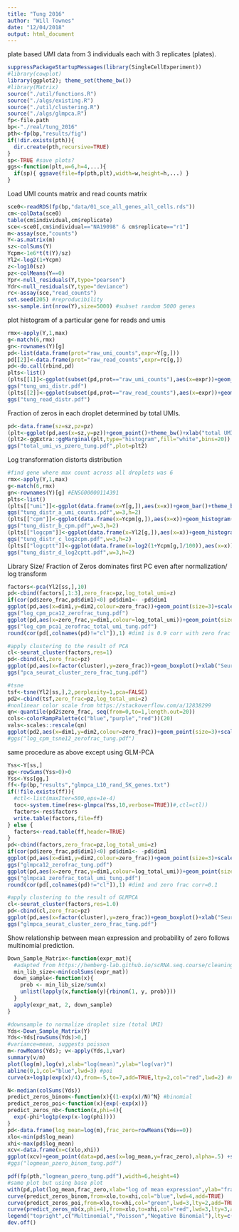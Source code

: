 ```yaml
---
title: "Tung 2016"
author: "Will Townes"
date: "12/04/2018"
output: html_document
---
```


plate based UMI data from 3 individuals each with 3 replicates (plates).

```r
suppressPackageStartupMessages(library(SingleCellExperiment))
#library(cowplot)
library(ggplot2); theme_set(theme_bw())
#library(Matrix)
source("./util/functions.R")
source("./algs/existing.R")
source("./util/clustering.R")
source("./algs/glmpca.R")
fp<-file.path
bp<-"./real/tung_2016"
pth<-fp(bp,"results/fig")
if(!dir.exists(pth)){
  dir.create(pth,recursive=TRUE)
}
sp<-TRUE #save plots?
ggs<-function(plt,w=6,h=4,...){
  if(sp){ ggsave(file=fp(pth,plt),width=w,height=h,...) }
}
```

Load UMI counts matrix and read counts matrix

```r
sce0<-readRDS(fp(bp,"data/01_sce_all_genes_all_cells.rds"))
cm<-colData(sce0)
table(cm$individual,cm$replicate)
sce<-sce0[,cm$individual=="NA19098" & cm$replicate=="r1"]
m<-assay(sce,"counts")
Y<-as.matrix(m)
sz<-colSums(Y)
Ycpm<-1e6*t(t(Y)/sz)
Yl2<-log2(1+Ycpm)
z<-log10(sz)
pz<-colMeans(Y==0)
Ypr<-null_residuals(Y,type="pearson")
Ydr<-null_residuals(Y,type="deviance")
rc<-assay(sce,"read_counts")
set.seed(205) #reproducibility
ss<-sample.int(nrow(Y),size=5000) #subset random 5000 genes
```

plot histogram of a particular gene for reads and umis

```r
rmx<-apply(Y,1,max)
g<-match(6,rmx)
gn<-rownames(Y)[g]
pd<-list(data.frame(prot="raw_umi_counts",expr=Y[g,]))
pd[[2]]<-data.frame(prot="raw_read_counts",expr=rc[g,])
pd<-do.call(rbind,pd)
plts<-list()
(plts[[1]]<-ggplot(subset(pd,prot=="raw_umi_counts"),aes(x=expr))+geom_bar()+xlab(paste(gn,"UMI counts"))+ylab("number of droplets in bin"))
ggs("tung_umi_distr.pdf")
(plts[[2]]<-ggplot(subset(pd,prot=="raw_read_counts"),aes(x=expr))+geom_histogram(breaks=c(0,1,2,3,5,7,10,15,seq(20,100,10),seq(110,max(rc[g,]),15)),closed="left")+xlab(paste(gn,"read counts"))+ylab("number of droplets in bin"))#+ylab(NULL))
ggs("tung_read_distr.pdf")
```

Fraction of zeros in each droplet determined by total UMIs.

```r
pd<-data.frame(sz=sz,pz=pz)
(plt<-ggplot(pd,aes(x=sz,y=pz))+geom_point()+theme_bw()+xlab("total UMI per droplet")+ylab("fraction of zeros per droplet")+scale_x_log10())
(plt2<-ggExtra::ggMarginal(plt,type="histogram",fill="white",bins=20))
ggs("total_umi_vs_pzero_tung.pdf",plot=plt2)
```

Log transformation distorts distribution

```r
#find gene where max count across all droplets was 6
rmx<-apply(Y,1,max)
g<-match(6,rmx)
gn<-rownames(Y)[g] #ENSG00000114391
plts<-list()
(plts[["umi"]]<-ggplot(data.frame(x=Y[g,]),aes(x=x))+geom_bar()+theme_bw()+xlab("counts")+ylab(NULL))
ggs("tung_distr_a_umi_counts.pdf",w=3,h=2)
(plts[["cpm"]]<-ggplot(data.frame(x=Ycpm[g,]),aes(x=x))+geom_histogram(bins=50)+theme_bw()+xlab("CPM")+ylab(NULL))
ggs("tung_distr_b_cpm.pdf",w=3,h=2)
(plts[["logcpm"]]<-ggplot(data.frame(x=Yl2[g,]),aes(x=x))+geom_histogram(bins=50)+theme_bw()+xlab("log2(1+CPM)")+ylab(NULL))
ggs("tung_distr_c_log2cpm.pdf",w=3,h=2)
(plts[["logcptt"]]<-ggplot(data.frame(x=log2(1+Ycpm[g,]/100)),aes(x=x))+geom_histogram(bins=50)+theme_bw()+xlab("log2(1+CPTT)")+ylab(NULL))
ggs("tung_distr_d_log2cptt.pdf",w=3,h=2)
```

Library Size/ Fraction of Zeros dominates first PC even after normalization/ log transform

```r
factors<-pca(Yl2[ss,],10)
pd<-cbind(factors[,1:3],zero_frac=pz,log_total_umi=z)
if(cor(pd$zero_frac,pd$dim1)<0) pd$dim1<- -pd$dim1
ggplot(pd,aes(x=dim1,y=dim2,colour=zero_frac))+geom_point(size=3)+scale_color_continuous(low="blue",high="red")
ggs("log_cpm_pca12_zerofrac_tung.pdf")
ggplot(pd,aes(x=zero_frac,y=dim1,colour=log_total_umi))+geom_point(size=3)+scale_color_continuous(low="red",high="blue")+xlab("zero fraction")+ylab("dimension 1")
ggs("log_cpm_pca1_zerofrac_total_umi_tung.pdf")
round(cor(pd[,colnames(pd)!="cl"]),1) #dim1 is 0.9 corr with zero frac

#apply clustering to the result of PCA
cl<-seurat_cluster(factors,res=1)
pd<-cbind(cl,zero_frac=pz)
ggplot(pd,aes(x=factor(cluster),y=zero_frac))+geom_boxplot()+xlab("Seurat cluster ID")+ylab("zero fraction")
ggs("pca_seurat_cluster_zero_frac_tung.pdf")

#tsne
tsf<-tsne(Yl2[ss,],2,perplexity=1,pca=FALSE)
pd2<-cbind(tsf,zero_frac=pz,log_total_umi=z)
#nonlinear color scale from https://stackoverflow.com/a/12838299
qn<-quantile(pd2$zero_frac, seq(from=0,to=1,length.out=20))
cols<-colorRampPalette(c("blue","purple","red"))(20)
vals<-scales::rescale(qn) 
ggplot(pd2,aes(x=dim1,y=dim2,colour=zero_frac))+geom_point(size=3)+scale_color_gradientn(colours=cols,values=vals)+xlab("dimension 1")+ylab("dimension 2")
#ggs("log_cpm_tsne12_zerofrac_tung.pdf")
```

same procedure as above except using GLM-PCA

```r
Yss<-Y[ss,]
gg<-rowSums(Yss>0)>0
Yss<-Yss[gg,]
ff<-fp(bp,"results","glmpca_L10_rand_5K_genes.txt")
if(!file.exists(ff)){
  #ctl<-list(maxIter=500,eps=1e-4)
  toc<-system.time(res<-glmpca(Yss,10,verbose=TRUE))#,ctl=ctl))
  factors<-res$factors
  write.table(factors,file=ff)
} else {
  factors<-read.table(ff,header=TRUE)
}
pd<-cbind(factors,zero_frac=pz,log_total_umi=z)
if(cor(pd$zero_frac,pd$dim1)<0) pd$dim1<- -pd$dim1
ggplot(pd,aes(x=dim1,y=dim2,colour=zero_frac))+geom_point(size=3)+scale_color_continuous(low="blue",high="red")
ggs("glmpca12_zerofrac_tung.pdf")
ggplot(pd,aes(x=zero_frac,y=dim1,colour=log_total_umi))+geom_point(size=3)+scale_color_continuous(low="red",high="blue")+xlab("zero fraction")+ylab("dimension 1")
ggs("glmpca1_zerofrac_total_umi_tung.pdf")
round(cor(pd[,colnames(pd)!="cl"]),1) #dim1 and zero frac corr=0.1

#apply clustering to the result of GLMPCA
cl<-seurat_cluster(factors,res=1.0)
pd<-cbind(cl,zero_frac=pz)
ggplot(pd,aes(x=factor(cluster),y=zero_frac))+geom_boxplot()+xlab("Seurat cluster ID")+ylab("zero fraction")
ggs("glmpca_seurat_cluster_zero_frac_tung.pdf")
```

Show relationship between mean expression and probability of zero follows multinomial prediction.

```r
Down_Sample_Matrix<-function(expr_mat){
  #adapted from https://hemberg-lab.github.io/scRNA.seq.course/cleaning-the-expression-matrix.html#normalisations
  min_lib_size<-min(colSums(expr_mat))
  down_sample<-function(x){
    prob <- min_lib_size/sum(x)
    unlist(lapply(x,function(y){rbinom(1, y, prob)}))
  }
  apply(expr_mat, 2, down_sample)
}

#downsample to normalize droplet size (total UMI)
Yds<-Down_Sample_Matrix(Y)
Yds<-Yds[rowSums(Yds)>0,]
#variance=mean, suggests poisson
m<-rowMeans(Yds); v<-apply(Yds,1,var)
summary(v/m)
plot(log(m),log(v),xlab="log(mean)",ylab="log(var)")
abline(0,1,col="blue",lwd=3) #poi
curve(x+log1p(exp(x)/4),from=-5,to=7,add=TRUE,lty=2,col="red",lwd=2) #nb

N<-median(colSums(Yds))
predict_zeros_binom<-function(x){(1-exp(x)/N)^N} #binomial
predict_zeros_poi<-function(x){exp(-exp(x))}
predict_zeros_nb<-function(x,phi=4){
  exp(-phi*log1p(exp(x-log(phi))))
}
pd<-data.frame(log_mean=log(m),frac_zero=rowMeans(Yds==0))
xlo<-min(pd$log_mean)
xhi<-max(pd$log_mean)
xcv<-data.frame(x=c(xlo,xhi))
ggplot(xcv)+geom_point(data=pd,aes(x=log_mean,y=frac_zero),alpha=.5) +stat_function(aes(x,color="bin"),fun=predict_zeros_binom) +stat_function(aes(x,color="poi"),fun=predict_zeros_poi) +stat_function(aes(x,color="nb"),fun=predict_zeros_nb) #+scale_color_manual("model",breaks=c("bin","poi","nb"),values=c("blue","green","red"))
#ggs("logmean_pzero_binom_tung.pdf")

pdf(fp(pth,"logmean_pzero_tung.pdf"),width=6,height=4)
#same plot but using base plot
with(pd,plot(log_mean,frac_zero,xlab="log of mean expression",ylab="fraction of zero droplets",cex=1))
curve(predict_zeros_binom,from=xlo,to=xhi,col="blue",lwd=4,add=TRUE)
curve(predict_zeros_poi,from=xlo,to=xhi,col="green",lwd=3,lty=2,add=TRUE)
curve(predict_zeros_nb(x,phi=4),from=xlo,to=xhi,col="red",lwd=3,lty=3,add=TRUE)
legend("topright",c("Multinomial","Poisson","Negative Binomial"),lty=c(1,2,3),lwd=c(4,3,3),col=c("blue","green","red"))
dev.off()
```
